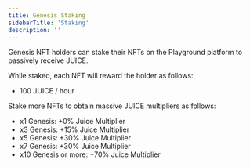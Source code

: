 ```yaml
---
title: Genesis Staking
sidebarTitle: 'Staking'
description: ''
---
```


Genesis NFT holders can stake their NFTs on the Playground platform to passively receive JUICE.

While staked, each NFT will reward the holder as follows:
- 100 JUICE / hour

Stake more NFTs to obtain massive JUICE multipliers as follows:
- x1 Genesis: +0% Juice Multiplier
- x3 Genesis: +15% Juice Multiplier
- x5 Genesis: +30% Juice Multiplier
- x7 Genesis: +30% Juice Multiplier
- x10 Genesis or more: +70% Juice Multiplier